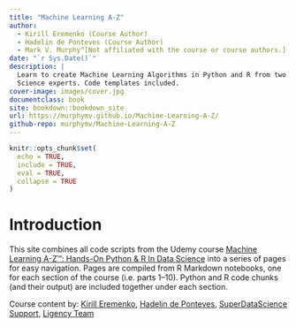 ```yaml
---
title: "Machine Learning A-Z"
author: 
  - Kirill Eremenko (Course Author)
  - Hadelin de Ponteves (Course Author)
  - Mark V. Murphy^[Not affiliated with the course or course authors.] (Site Author)
date: "`r Sys.Date()`"
description: |
  Learn to create Machine Learning Algorithms in Python and R from two Data 
  Science experts. Code templates included.
cover-image: images/cover.jpg
documentclass: book
site: bookdown::bookdown_site
url: https://murphymv.github.io/Machine-Learning-A-Z/
github-repo: murphymv/Machine-Learning-A-Z
---
```


```r
knitr::opts_chunk$set(
  echo = TRUE,
  include = TRUE,
  eval = TRUE,
  collapse = TRUE
)
```

# Introduction {.unnumbered}

This site combines all code scripts from the Udemy course [Machine Learning A-Z™: Hands-On Python & R In Data Science](https://www.udemy.com/course/machinelearning/) into a series of pages for easy navigation. Pages are compiled from R Markdown notebooks, one for each section of the course (i.e. parts 1--10). Python and R code chunks (and their output) are included together under each section.

Course content by: [Kirill Eremenko](https://www.udemy.com/course/machinelearning/#instructor-1), [Hadelin de Ponteves](https://www.udemy.com/course/machinelearning/#instructor-2), [SuperDataScience Support](https://www.udemy.com/course/machinelearning/#instructor-3), [Ligency Team](https://www.udemy.com/course/machinelearning/#instructor-4)
